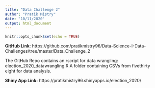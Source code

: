 ---
title: "Data Challenge 2"
author: "Pratik Mistry"
date: "10/11/2020"
output: html_document
---

```{r setup, include=FALSE}
knitr::opts_chunk$set(echo = TRUE)
```

**GitHub Link:** https://github.com/pratikmistry96/Data-Science-I-Data-Challenges/tree/master/Data_Challenge_2

The GitHub Repo contains an rscript for data wrangling: election_2020_datawrangling.R
A folder containing CSVs from fivethirty eight for data analysis.

**Shiny App Link:** https://pratikmistry96.shinyapps.io/election_2020/

